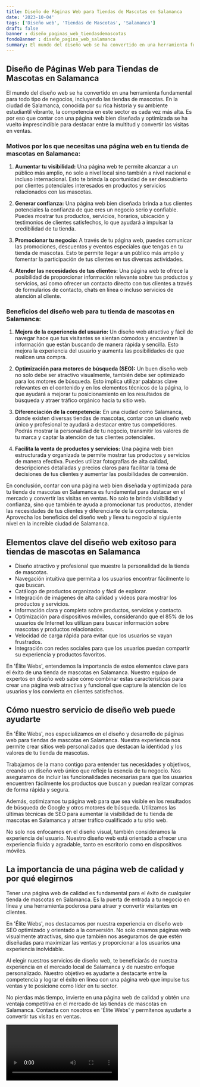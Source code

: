 ```yaml
---
title: Diseño de Páginas Web para Tiendas de Mascotas en Salamanca
date: '2023-10-04'
tags: ['Diseño web', 'Tiendas de Mascotas', 'Salamanca']
draft: false
banner : diseño_paginas_web_tiendasdemascotas
fondoBanner : diseño_pagina_web_salamanca
summary: El mundo del diseño web se ha convertido en una herramienta fundamental para todo tipo de negocios, incluyendo las tiendas de mascotas. En la ciudad de Salamanca, conocida por su rica historia y su ambiente estudiantil vibrante, la competencia en este sector es cada vez más alta. Es por eso que contar con una página web bien diseñada y optimizada se ha vuelto imprescindible para destacar entre la multitud y convertir las visitas en ventas.
---
```


## **Diseño de Páginas Web para Tiendas de Mascotas en Salamanca**

El mundo del diseño web se ha convertido en una herramienta fundamental para todo tipo de negocios, incluyendo las tiendas de mascotas. En la ciudad de Salamanca, conocida por su rica historia y su ambiente estudiantil vibrante, la competencia en este sector es cada vez más alta. Es por eso que contar con una página web bien diseñada y optimizada se ha vuelto imprescindible para destacar entre la multitud y convertir las visitas en ventas.

### **Motivos por los que necesitas una página web en tu tienda de mascotas en Salamanca:**

1. **Aumentar tu visibilidad:** Una página web te permite alcanzar a un público más amplio, no solo a nivel local sino también a nivel nacional e incluso internacional. Esto te brinda la oportunidad de ser descubierto por clientes potenciales interesados en productos y servicios relacionados con las mascotas.

2. **Generar confianza:** Una página web bien diseñada brinda a tus clientes potenciales la confianza de que eres un negocio serio y confiable. Puedes mostrar tus productos, servicios, horarios, ubicación y testimonios de clientes satisfechos, lo que ayudará a impulsar la credibilidad de tu tienda.

3. **Promocionar tu negocio:** A través de tu página web, puedes comunicar las promociones, descuentos y eventos especiales que tengas en tu tienda de mascotas. Esto te permite llegar a un público más amplio y fomentar la participación de tus clientes en tus diversas actividades.

4. **Atender las necesidades de tus clientes:** Una página web te ofrece la posibilidad de proporcionar información relevante sobre tus productos y servicios, así como ofrecer un contacto directo con tus clientes a través de formularios de contacto, chats en línea o incluso servicios de atención al cliente.

### **Beneficios del diseño web para tu tienda de mascotas en Salamanca:**

1. **Mejora de la experiencia del usuario:** Un diseño web atractivo y fácil de navegar hace que tus visitantes se sientan cómodos y encuentren la información que están buscando de manera rápida y sencilla. Esto mejora la experiencia del usuario y aumenta las posibilidades de que realicen una compra.

2. **Optimización para motores de búsqueda (SEO):** Un buen diseño web no solo debe ser atractivo visualmente, también debe ser optimizado para los motores de búsqueda. Esto implica utilizar palabras clave relevantes en el contenido y en los elementos técnicos de la página, lo que ayudará a mejorar tu posicionamiento en los resultados de búsqueda y atraer tráfico orgánico hacia tu sitio web.

3. **Diferenciación de la competencia:** En una ciudad como Salamanca, donde existen diversas tiendas de mascotas, contar con un diseño web único y profesional te ayudará a destacar entre tus competidores. Podrás mostrar la personalidad de tu negocio, transmitir los valores de tu marca y captar la atención de tus clientes potenciales.

4. **Facilita la venta de productos y servicios:** Una página web bien estructurada y organizada te permite mostrar tus productos y servicios de manera efectiva. Puedes utilizar fotografías de alta calidad, descripciones detalladas y precios claros para facilitar la toma de decisiones de tus clientes y aumentar las posibilidades de conversión.

En conclusión, contar con una página web bien diseñada y optimizada para tu tienda de mascotas en Salamanca es fundamental para destacar en el mercado y convertir las visitas en ventas. No solo te brinda visibilidad y confianza, sino que también te ayuda a promocionar tus productos, atender las necesidades de tus clientes y diferenciarte de la competencia. Aprovecha los beneficios del diseño web y lleva tu negocio al siguiente nivel en la increíble ciudad de Salamanca.

<GifSeo />

<Cta />

## Elementos clave del diseño web exitoso para tiendas de mascotas en Salamanca

- Diseño atractivo y profesional que muestre la personalidad de la tienda de mascotas.
- Navegación intuitiva que permita a los usuarios encontrar fácilmente lo que buscan.
- Catálogo de productos organizado y fácil de explorar.
- Integración de imágenes de alta calidad y videos para mostrar los productos y servicios.
- Información clara y completa sobre productos, servicios y contacto.
- Optimización para dispositivos móviles, considerando que el 85% de los usuarios de Internet los utilizan para buscar información sobre mascotas y productos relacionados.
- Velocidad de carga rápida para evitar que los usuarios se vayan frustrados.
- Integración con redes sociales para que los usuarios puedan compartir su experiencia y productos favoritos.

En 'Élite Webs', entendemos la importancia de estos elementos clave para el éxito de una tienda de mascotas en Salamanca. Nuestro equipo de expertos en diseño web sabe cómo combinar estas características para crear una página web atractiva y funcional que capture la atención de los usuarios y los convierta en clientes satisfechos.

## Cómo nuestro servicio de diseño web puede ayudarte

En 'Élite Webs', nos especializamos en el diseño y desarrollo de páginas web para tiendas de mascotas en Salamanca. Nuestra experiencia nos permite crear sitios web personalizados que destacan la identidad y los valores de tu tienda de mascotas.

Trabajamos de la mano contigo para entender tus necesidades y objetivos, creando un diseño web único que refleje la esencia de tu negocio. Nos aseguramos de incluir las funcionalidades necesarias para que los usuarios encuentren fácilmente los productos que buscan y puedan realizar compras de forma rápida y segura.

Además, optimizamos tu página web para que sea visible en los resultados de búsqueda de Google y otros motores de búsqueda. Utilizamos las últimas técnicas de SEO para aumentar la visibilidad de tu tienda de mascotas en Salamanca y atraer tráfico cualificado a tu sitio web.

No solo nos enfocamos en el diseño visual, también consideramos la experiencia del usuario. Nuestro diseño web está orientado a ofrecer una experiencia fluida y agradable, tanto en escritorio como en dispositivos móviles.

## La importancia de una página web de calidad y por qué elegirnos

Tener una página web de calidad es fundamental para el éxito de cualquier tienda de mascotas en Salamanca. Es la puerta de entrada a tu negocio en línea y una herramienta poderosa para atraer y convertir visitantes en clientes.

En 'Élite Webs', nos destacamos por nuestra experiencia en diseño web SEO optimizado y orientado a la conversión. No solo creamos páginas web visualmente atractivas, sino que también nos aseguramos de que estén diseñadas para maximizar las ventas y proporcionar a los usuarios una experiencia inolvidable.

Al elegir nuestros servicios de diseño web, te beneficiarás de nuestra experiencia en el mercado local de Salamanca y de nuestro enfoque personalizado. Nuestro objetivo es ayudarte a destacarte entre la competencia y lograr el éxito en línea con una página web que impulse tus ventas y te posicione como líder en tu sector.

No pierdas más tiempo, invierte en una página web de calidad y obtén una ventaja competitiva en el mercado de las tiendas de mascotas en Salamanca. Contacta con nosotros en 'Élite Webs' y permítenos ayudarte a convertir tus visitas en ventas.

<Video />

<CtaBot job='Tiendas de Mascotas' city='Salamanca'/>

<Gmaps query='Salamanca+españa+maps' />